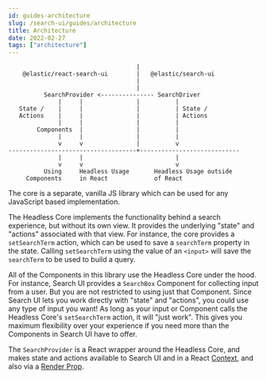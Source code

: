 ```yaml
---
id: guides-architecture
slug: /search-ui/guides/architecture
title: Architecture
date: 2022-02-27
tags: ["architecture"]
---
```


```
                                    |
    @elastic/react-search-ui        |   @elastic/search-ui
                                    |
                                    |
          SearchProvider <--------------- SearchDriver
              |     |               |          |
   State /    |     |               |          | State /
   Actions    |     |               |          | Actions
              |     |               |          |
        Components  |               |          |
              |     |               |          |
              v     v               |          v
------------------------------------+----------------------------
              |     |                          |
              v     v                          v
          Using     Headless Usage       Headless Usage outside
     Components     in React             of React
```

The core is a separate, vanilla JS library which can be used for any JavaScript based implementation.

The Headless Core implements the functionality behind a search experience, but without its own view. It provides the underlying "state" and "actions" associated with that view. For instance, the core provides a `setSearchTerm` action, which can be used to save a `searchTerm` property in the state. Calling `setSearchTerm` using the value of an `<input>` will save the `searchTerm` to be used to build a query.

All of the Components in this library use the Headless Core under the hood. For instance, Search UI provides a `SearchBox` Component for collecting input from a user. But you are not restricted to using just that Component. Since Search UI lets you work directly with "state" and "actions", you could use any type of input you want! As long as your input or Component calls the Headless Core's `setSearchTerm` action, it will "just work". This gives you maximum flexibility over your experience if you need more than the Components in Search UI have to offer.

The `SearchProvider` is a React wrapper around the Headless Core, and makes state and actions available to Search UI
and in a React [Context](https://reactjs.org/docs/context.html), and also via a
[Render Prop](https://reactjs.org/docs/render-props.html).
